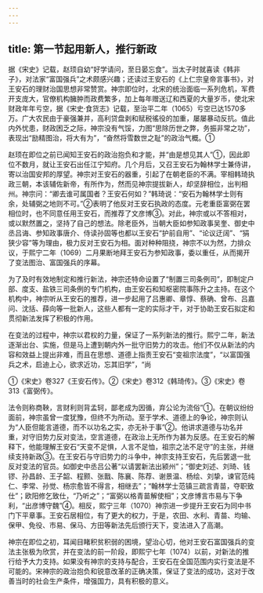 ```yaml
---
---
---
```

title: 第一节起用新人，推行新政
---



据《宋史》记载，赵顼自幼“好学请问，至日晏忘食”。当太子时就喜读《韩非子》，对法家“富国强兵”之术颇感兴趣；还读过王安石的《上仁宗皇帝言事书》，对王安石的理财治国思想非常赞赏。神宗即位时，北宋的统治面临一系列危机，军费开支庞大，官僚机构臃肿而政费繁多，加上每年赠送辽和西夏的大量岁币，使北宋财政年年亏空，据《宋史·食货志》记载，至治平二年（1065）亏空已达1570多万。广大农民由于豪强兼并，高利贷盘剥和赋税徭役的加重，屡屡暴动反抗。值此内外忧患，财政困乏之际，神宗没有气馁，力图“思除历世之弊，务振非常之功”，表现出“励精图治，将大有为”，“奋然将雪数世之耻”的政治气概。①

赵顼在即位之前已闻知王安石的政治抱负和才能，并“由是想见其人”①，因此即位不数月，就让王安石出任江宁知府。几个月后，又召王安石为翰林学士兼侍讲，寄以治国安邦的厚望。神宗对王安石的器重，引起了在朝老臣的不满。宰相韩琦执政三朝，本该辅佐新帝，有所作为，然而见神宗提拔新人，却坚辞相位，出判相州。神宗问：“卿去谁可属国者？王安石何如？”韩琦说：“安石为翰林学士则有余，处辅弼之地则不可。”②表明了他反对王安石执政的态度。元老重臣富弼在罢相位时，也不同意任用王安石，而推荐了文彦博③。对此，神宗或以不答相对，或以默然置之，坚持了自己的想法。除老臣外，当朝大臣如参知政事吴奎、御史中丞吕诲、参知政事唐介、侍读孙固等也都以王安石“护前自用”、“论议迂阔”、“狷狭少容”等为理由，极力反对王安石为相。面对种种阻挠，神宗不以为然，力排众议，于熙宁二年（1069）二月果断地拜王安石为参知政事，委以重任，从而揭开了变法图治、富国强兵的序幕。

为了及时有效地制定和推行新法，神宗还特命设置了“制置三司条例司”，即制定户部、度支、盐铁三司条例的专门机构，由王安石和知枢密院事陈升之主持。在这个机构中，神宗听从王安石的推荐，进一步起用了吕惠卿、章惇、蔡确、曾布、吕嘉问、沈括、薛向等一批新人，这些人都有一定的实际才干，对于协助王安石拟定和贯彻新法发挥了积极的作用。

在变法的过程中，神宗以君权的力量，保证了一系列新法的推行。熙宁二年，新法逐渐出台、实施，但是马上遭到朝内外一批守旧势力的攻击。他们不仅从新法的内容和效益上提出非难，而且在思想、道德上指责王安石“变祖宗法度”，“以富国强兵之术，启迪上心，欲求近功，忘其旧学”，“尚

①《宋史》卷327《王安石传》。②《宋史》卷312《韩琦传》。③《宋史》卷313《富弼传》。

法令则称商鞅，言财利则背孟轲，鄙老成为因循，弃公论为流俗”①。在朝议纷纷面前，神宗虽曾一度犹豫，但终不为所动。至于学术、道德上的争论，神宗则认为“人臣但能言道德，而不以功名之实，亦无补于事”②。他讲求道德与功名并重，对守旧势力反对变法，空言道德，在政治上无所作为甚为反感。在王安石的解释下，他能理解王安石“天变不足惧，人言不足恤，祖宗之法不足守”的主张，并继续支持新政③。在王安石与守旧势力的斗争中，神宗支持王安石，先后罢退一批反对变法的官员。如御史中丞吕公著“以请罢新法出颍州”；“御史刘述、刘琦、钱镠、孙昌龄、王子韶、程颢、张戬、陈襄、陈荐、谢景温、杨绘、刘挚，谏官范纯仁、李常、孙觉、杨宗愈皆不得言，相继去”；“翰林学士范镇三疏言青苗，夺职致仕”；欧阳修乞致仕，“乃听之”；“富弼以格青苗解使相”；文彦博言市易与下争利，“出彦博守魏”④。相反，熙宁三年（1070）神宗进一步提升王安石为同中书门下平章事。王安石居相位，有了更大的权力，于是，农田、水利、青苗、均输、保甲、免役、市易、保马、方田等新法先后颁行天下，变法进入了高潮。

神宗在即位之初，耳闻目睹积贫积弱的困境，望治心切，他对王安石富国强兵的变法主张极为欣赏，并在变法的前一阶段，即熙宁七年（1074）以前，对新法的推行给予大力支持。如果没有神宗的支持与配合，王安石在全国范围内实行变法是不可能的。宋神宗的政治抱负和锐意改革的正确决策，保证了变法的成功，这对于改善当时的社会生产条件，增强国力，具有积极的意义。